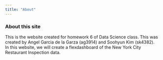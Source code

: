 ```yaml
---
title: "About"
---
```


### About this site

This is the website created for homework 6 of Data Science class. This was created by Angel Garcia de la Garza (ag3914) and Soohyun Kim (sk4382). In this website, we will create a flexdashboard of the New York City Restaurant Inspection data.  

